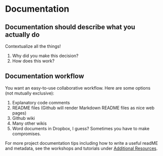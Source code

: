 # Documentation

## Documentation should describe what you actually do

Contextualize all the things!

1.  Why did you make this decision?
2.  How does this work?

## Documentation workflow

You want an easy-to-use collaborative workflow. Here are some options (not mutually exclusive):

1.  Explanatory code comments
2.  README files (Github will render Markdown README files as nice web pages)
3.  Github wiki
4.  Many other wikis
5.  Word documents in Dropbox, I guess? Sometimes you have to make compromises.

For more project documentation tips including how to write a useful readME and metadata, see the workshops and tutorials under [Additional Resources](https://ucdavisdatalab.github.io/workshop_data-science-software-management/additional-resources.html).